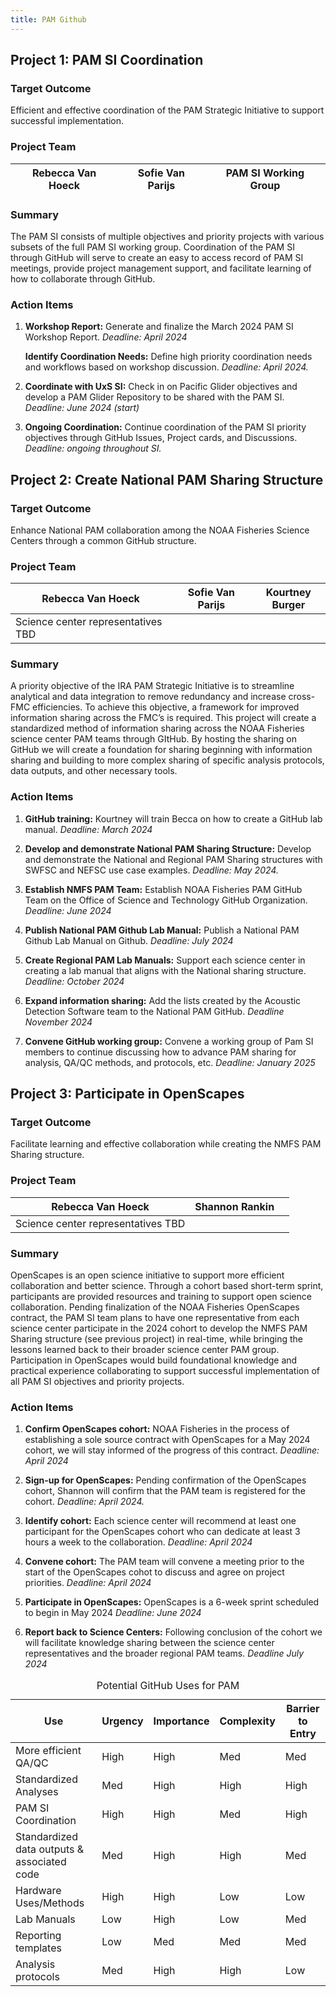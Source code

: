 ```yaml
---
title: PAM Github
---
```


## Project 1: PAM SI Coordination

### Target Outcome

Efficient and effective coordination of the PAM Strategic Initiative to support successful implementation.

### Project Team

| Rebecca Van Hoeck | Sofie Van Parijs | PAM SI Working Group |
|-------------------|------------------|----------------------|

### Summary

The PAM SI consists of multiple objectives and priority projects with various subsets of the full PAM SI working group. Coordination of the PAM SI through GitHub will serve to create an easy to access record of PAM SI meetings, provide project management support, and facilitate learning of how to collaborate through GitHub. 

### Action Items

1.  **Workshop Report:** Generate and finalize the March 2024 PAM SI Workshop Report. *Deadline: April 2024*

    **Identify Coordination Needs:** Define high priority coordination needs and workflows based on workshop discussion. *Deadline: April 2024.*

2.  **Coordinate with UxS SI:** Check in on Pacific Glider objectives and develop a PAM Glider Repository to be shared with the PAM SI. *Deadline: June 2024 (start)*

3.  **Ongoing Coordination:** Continue coordination of the PAM SI priority objectives through GitHub Issues, Project cards, and Discussions. *Deadline: ongoing throughout SI.*

## Project 2: Create National PAM Sharing Structure

### Target Outcome

Enhance National PAM collaboration among the NOAA Fisheries Science Centers through a common GitHub structure. 

### Project Team

| Rebecca Van Hoeck                  | Sofie Van Parijs | Kourtney Burger |
|------------------------------------|------------------|-----------------|
| Science center representatives TBD |                  |                 |

### Summary

A priority objective of the IRA PAM Strategic Initiative is to streamline analytical and data integration to remove redundancy and increase cross-FMC efficiencies. To achieve this objective, a framework for improved information sharing across the FMC’s is required. This project will create a standardized method of information sharing across the NOAA Fisheries science center PAM teams through GItHub. By hosting the sharing on GitHub we will create a foundation for sharing beginning with information sharing and building to more complex sharing of specific analysis protocols, data outputs, and other necessary tools. 

### Action Items

1.  **GitHub training:** Kourtney will train Becca on how to create a GitHub lab manual. *Deadline: March 2024*

2.  **Develop and demonstrate National PAM Sharing Structure:** Develop and demonstrate the National and Regional PAM Sharing structures with SWFSC and NEFSC use case examples. *Deadline: May 2024.*

3.  **Establish NMFS PAM Team:** Establish NOAA Fisheries PAM GitHub Team on the Office of Science and Technology GitHub Organization. *Deadline: June 2024*

4.  **Publish National PAM Github Lab Manual:** Publish a National PAM Github Lab Manual on Github. *Deadline: July 2024*

5.  **Create Regional PAM Lab Manuals:** Support each science center in creating a lab manual that aligns with the National sharing structure. *Deadline: October 2024*

6.  **Expand information sharing:** Add the lists created by the Acoustic Detection Software team to the National PAM GitHub. *Deadline November 2024*

7.  **Convene GitHub working group:** Convene a working group of Pam SI members to continue discussing how to advance PAM sharing for analysis, QA/QC methods, and protocols, etc. *Deadline: January 2025*

## Project 3: Participate in OpenScapes

### Target Outcome

Facilitate learning and effective collaboration while creating the NMFS PAM Sharing structure.

### Project Team

| Rebecca Van Hoeck                  | Shannon Rankin |     |
|------------------------------------|----------------|-----|
| Science center representatives TBD |                |     |

### Summary

OpenScapes is an open science initiative to support more efficient collaboration and better science. Through a cohort based short-term sprint, participants are provided resources and training to support open science collaboration. Pending finalization of the NOAA Fisheries OpenScapes contract, the PAM SI team plans to have one representative from each science center participate in the 2024 cohort to develop the NMFS PAM Sharing structure (see previous project) in real-time, while bringing the lessons learned back to their broader science center PAM group. Participation in OpenScapes would build foundational knowledge and practical experience collaborating to support successful implementation of all PAM SI objectives and priority projects.  

### Action Items

1.  **Confirm OpenScapes cohort:** NOAA Fisheries in the process of establishing a sole source contract with OpenScapes for a May 2024 cohort, we will stay informed of the progress of this contract. *Deadline: April 2024*

2.  **Sign-up for OpenScapes:** Pending confirmation of the OpenScapes cohort, Shannon will confirm that the PAM team is registered for the cohort. *Deadline: April 2024.*

3.  **Identify cohort:** Each science center will recommend at least one participant for the OpenScapes cohort who can dedicate at least 3 hours a week to the collaboration. *Deadline: April 2024*

4.  **Convene cohort:** The PAM team will convene a meeting prior to the start of the OpenScapes cohot to discuss and agree on project priorities. *Deadline: April 2024*

5.  **Participate in OpenScapes:** OpenScapes is a 6-week sprint scheduled to begin in May 2024 *Deadline: June 2024*

6.  **Report back to Science Centers:** Following conclusion of the cohort we will facilitate knowledge sharing between the science center representatives and the broader regional PAM teams. *Deadline July 2024*

| Use                                         | Urgency | Importance | Complexity | Barrier to Entry |
|--------------------------|------------|------------|------------|------------|
| More efficient QA/QC                        | High    | High       | Med        | Med              |
| Standardized Analyses                       | Med     | High       | High       | High             |
| PAM SI Coordination                         | High    | High       | Med        | High             |
| Standardized data outputs & associated code | Med     | High       | High       | Med              |
| Hardware Uses/Methods                       | High    | High       | Low        | Low              |
| Lab Manuals                                 | Low     | High       | Low        | Med              |
| Reporting templates                         | Low     | Med        | Med        | Med              |
| Analysis protocols                          | Med     | High       | High       | Low              |

: Potential GitHub Uses for PAM
